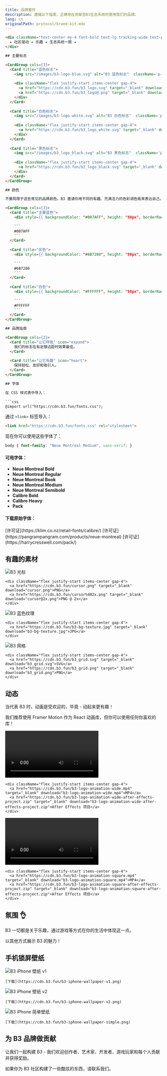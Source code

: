 ```yaml
---
title: 品牌套件
description: 遵循以下指南，正确地在贡献至B3生态系统时使用我们的品牌。
lang: cn
originalPath: protocol/brand-kit.mdx
---
```

```html
<div className="text-center my-4 font-bold text-lg tracking-wide text-primary">
  ✦ 社区驱动 ✦ 乐趣 ✦ 生态系统一致 ✦
</div>

## 主要标志

<CardGroup cols={3}>
  <Card title="蓝色标志">
    <img src="/images/b3-logo-blue.svg" alt="B3 蓝色标志"  className='p-6 bg-black rounded-xl my-3'/>
    
    <div className="flex justify-start items-center gap-4">
      <a href="https://cdn.b3.fun/b3_logo.svg" target="_blank" download="b3-logo-blue.svg">SVG</a>
      <a href="https://cdn.b3.fun/b3_logo@.png" target="_blank" download="b3-logo-blue.png">PNG</a>
    </div>
  </Card>
  
  <Card title="白色标志">
    <img src="/images/b3-logo-white.svg" alt="B3 白色标志"  className='p-6 bg-black rounded-xl my-3'/>
    
    <div className="flex justify-start items-center gap-4">
      <a href="https://cdn.b3.fun/b3_logo_white.svg" target="_blank" download="b3-logo-white.svg">SVG</a>
    </div>
  </Card>
  
  <Card title="黑色标志">
    <img src="/images/b3_logo_black.svg" alt="B3 黑色标志"  className='p-6 bg-white rounded-xl my-3'/>
    
    <div className="flex justify-start items-center gap-4">
      <a href="https://cdn.b3.fun/b3_logo_black.svg" target="_blank" download="b3-logo-black.svg">SVG</a>
    </div>
  </Card>
</CardGroup>

## 颜色

不要局限于这些常见的品牌颜色。B3 邀请你用不同的有趣、充满活力的色彩调色板来表达自己。

<CardGroup cols={3}>
  <Card title="主要蓝色">
    <div style={{ backgroundColor: "#007AFF", height: "80px", borderRadius: "8px", margin: "1rem 0" }}></div>
    
    ```
    #007AFF
    ```
  </Card>
  
  <Card title="灰色">
    <div style={{ backgroundColor: "#6B7280", height: "80px", borderRadius: "8px", margin: "1rem 0" }}></div>
    
    ```
    #6B7280
    ```
  </Card>
  
  <Card title="白色">
    <div style={{ backgroundColor: "#FFFFFF", height: "80px", borderRadius: "8px", border: "2px solid #e5e7eb", margin: "1rem 0" }}></div>
    
    ```
    #FFFFFF
    ```
  </Card>
</CardGroup>

## 品牌指南

<CardGroup cols={2}>
  <Card title="让它呼吸" icon="expand">
    我们的标志在有足够边距时效果最佳。
  </Card>
  
  <Card title="让它有趣" icon="heart">
    保持轻松、友好和吸引人。
  </Card>
</CardGroup>

## 字体

在 CSS 样式表中导入：

```css
@import url("https://cdn.b3.fun/fonts.css");
```

通过 `<link>` 标签导入：

```html
<link href="https://cdn.b3.fun/fonts.css" rel="stylesheet">
```

现在你可以使用这些字体了：

```css
body { font-family: "Neue Montreal Medium", sans-serif; }
```

#### 可用字体：

- **Neue Montreal Bold**  
- **Neue Montreal Regular**  
- **Neue Montreal Book**  
- **Neue Montreal Medium**  
- **Neue Montreal Semibold**  
- **Calibre Bold**  
- **Calibre Heavy**  
- **Pack**

#### 下载原始字体：

<Card title="Calibre">
  [许可证](https://klim.co.nz/retail-fonts/calibre/)
</Card>

<Card title="Neue Montreal">
  [许可证](https://pangrampangram.com/products/neue-montreal)
</Card>

<Card title="PACK">
  [许可证](https://harrycresswell.com/pack/)
</Card>


## 有趣的素材

<CardGroup cols={3}>
  <Card title="光标">
    <img src="/images/cursor.png" alt="B3 光标" className='rounded-xl my-3 aspect-square p-6 bg-white'/>
    
    <div className="flex justify-start items-center gap-4">
      <a href="https://cdn.b3.fun/cursor.png" target="_blank" download="cursor.png">PNG</a>
      <a href="https://cdn.b3.fun/cursor%402x.png" target="_blank" download="cursor@2x.png">PNG @ 2x</a>
    </div>
  </Card>
  
  <Card title="蓝色纹理">
    <img src="/images/b3-bg-texture.jpg" alt="B3 蓝色纹理" className='rounded-xl my-3 aspect-square'/>

    <div className="flex justify-start items-center gap-4">
      <a href="https://cdn.b3.fun/b3-bg-texture.jpg" target="_blank" download="b3-bg-texture.jpg">JPG</a>
    </div>
  </Card>
  
  <Card title="网格">
    <img src="/images/b3_grid.svg" alt="B3 网格" className='rounded-xl my-3 aspect-square p-6 bg-white'/>
    
    <div className="flex justify-start items-center gap-4">
      <a href="https://cdn.b3.fun/b3_grid.svg" target="_blank" download="b3_grid.svg">SVG</a>
      <a href="https://cdn.b3.fun/b3_grid.png" target="_blank" download="b3_grid.png">PNG</a>
    </div>
  </Card>
</CardGroup>

## 动态

当代表 B3 时，动画是受欢迎的，毕竟 - 动起来更有趣！

我们推荐使用 Framer Motion 作为 React 动画库，但你可以使用任何你喜欢的库！

<CardGroup cols={2}>
  <Card title="标志动画 (16:9)">
    <video 
      controls 
      className='rounded-xl my-3 aspect-video'
      src="/images/b3-logo-animation-wide.mp4"
    >
      您的浏览器不支持视频标签。
    </video>
    
    <div className="flex justify-start items-center gap-4">
      <a href="https://cdn.b3.fun/b3-logo-animation-wide.mp4" target="_blank" download="b3-logo-animation-wide.mp4">MP4</a>
      <a href="https://cdn.b3.fun/b3-logo-animation-wide-after-effects-project.zip" target="_blank" download="b3-logo-animation-wide-after-effects-project.zip">After Effects 项目</a>
    </div>
  </Card>
  
  <Card title="标志动画 (1:1)">
    <video 
      controls 
      className='rounded-xl my-3 aspect-square'
      src="/images/b3-logo-animation-square.mp4"
    >
      您的浏览器不支持视频标签。
    </video>
    
    <div className="flex justify-start items-center gap-4">
      <a href="https://cdn.b3.fun/b3-logo-animation-square.mp4" target="_blank" download="b3-logo-animation-square.mp4">MP4</a>
      <a href="https://cdn.b3.fun/b3-logo-animation-square-after-effects-project.zip" target="_blank" download="b3-logo-animation-square-after-effects-project.zip">After Effects 项目</a>
    </div>
  </Card>
</CardGroup>

## 氛围 👌

B3 一切都是关于乐趣，通过游戏等方式在你的生活中体现这一点。

以其他方式展示 B3 的魅力！

## 手机锁屏壁纸

<CardGroup cols={3}>
  <Card title="锁屏 v1">
    <img src="/images/b3-iphone-wallpaper-v1.png" alt="B3 iPhone 壁纸 v1" className='rounded-xl my-3'/>
    
    [下载](https://cdn.b3.fun/b3-iphone-wallpaper-v1.png)
  </Card>
  
  <Card title="锁屏 v2">
    <img src="/images/b3-iphone-wallpaper-v2.png" alt="B3 iPhone 壁纸 v2" className='rounded-xl my-3'/>
    
    [下载](https://cdn.b3.fun/b3-iphone-wallpaper-v2.png)
  </Card>
  
  <Card title="锁屏 v3">
    <img src="/images/b3-iphone-wallpaper-simple.png" alt="B3 iPhone 简单壁纸" className='rounded-xl my-3'/>
    
    [下载](https://cdn.b3.fun/b3-iphone-wallpaper-simple.png)
  </Card>
</CardGroup>


## 为 B3 品牌做贡献

让我们一起构建 B3 - 我们欢迎创作者、艺术家、开发者、游戏玩家和每个人贡献并获得奖励。

如果你为 B3 社区构建了一些酷炫的东西，请联系我们。
```
